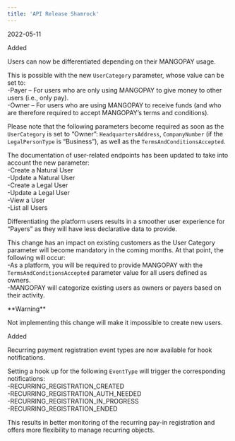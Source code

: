 ```yaml
---  
title: 'API Release Shamrock'  
---  
```

<span class="date">2022-05-11</span>  
  
  
<div class="pill pill-green">Added</div>  
  

Users can now be differentiated depending on their MANGOPAY usage.  

This is possible with the new `UserCategory` parameter, whose value can be set to:  
-Payer – For users who are only using MANGOPAY to give money to other users (i.e., only pay).  
-Owner – For users who are using MANGOPAY to receive funds (and who are therefore required to accept MANGOPAY’s terms and conditions).  

Please note that the following parameters become required as soon as the `UserCategory` is set to “Owner”: `HeadquartersAddress`, `CompanyNumber` (if the `LegalPersonType` is “Business”), as well as the `TermsAndConditionsAccepted`.  

The documentation of user-related endpoints has been updated to take into account the new parameter:  
-Create a Natural User  
-Update a Natural User  
-Create a Legal User  
-Update a Legal User  
-View a User  
-List all Users  

Differentiating the platform users results in a smoother user experience for “Payers” as they will have less declarative data to provide.  

This change has an impact on existing customers as the User Category parameter will become mandatory in the coming months. At that point, the following will occur:  
-As a platform, you will be required to provide MANGOPAY with the `TermsAndConditionsAccepted` parameter value for all users defined as owners.  
-MANGOPAY will categorize existing users as owners or payers based on their activity.  

<Warning>  
**Warning** 
  
Not implementing this change will make it impossible to create new users.  
</Warning>  
<div class="pill pill-green">Added</div>  
  

Recurring payment registration event types are now available for hook notifications.  

Setting a hook up for the following `EventType` will trigger the corresponding notifications:  
-RECURRING_REGISTRATION_CREATED  
-RECURRING_REGISTRATION_AUTH_NEEDED  
-RECURRING_REGISTRATION_IN_PROGRESS  
-RECURRING_REGISTRATION_ENDED  

This results in better monitoring of the recurring pay-in registration and offers more flexibility to manage recurring objects.